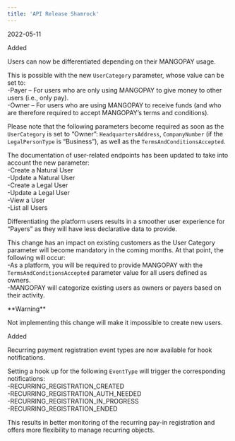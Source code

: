 ```yaml
---  
title: 'API Release Shamrock'  
---  
```

<span class="date">2022-05-11</span>  
  
  
<div class="pill pill-green">Added</div>  
  

Users can now be differentiated depending on their MANGOPAY usage.  

This is possible with the new `UserCategory` parameter, whose value can be set to:  
-Payer – For users who are only using MANGOPAY to give money to other users (i.e., only pay).  
-Owner – For users who are using MANGOPAY to receive funds (and who are therefore required to accept MANGOPAY’s terms and conditions).  

Please note that the following parameters become required as soon as the `UserCategory` is set to “Owner”: `HeadquartersAddress`, `CompanyNumber` (if the `LegalPersonType` is “Business”), as well as the `TermsAndConditionsAccepted`.  

The documentation of user-related endpoints has been updated to take into account the new parameter:  
-Create a Natural User  
-Update a Natural User  
-Create a Legal User  
-Update a Legal User  
-View a User  
-List all Users  

Differentiating the platform users results in a smoother user experience for “Payers” as they will have less declarative data to provide.  

This change has an impact on existing customers as the User Category parameter will become mandatory in the coming months. At that point, the following will occur:  
-As a platform, you will be required to provide MANGOPAY with the `TermsAndConditionsAccepted` parameter value for all users defined as owners.  
-MANGOPAY will categorize existing users as owners or payers based on their activity.  

<Warning>  
**Warning** 
  
Not implementing this change will make it impossible to create new users.  
</Warning>  
<div class="pill pill-green">Added</div>  
  

Recurring payment registration event types are now available for hook notifications.  

Setting a hook up for the following `EventType` will trigger the corresponding notifications:  
-RECURRING_REGISTRATION_CREATED  
-RECURRING_REGISTRATION_AUTH_NEEDED  
-RECURRING_REGISTRATION_IN_PROGRESS  
-RECURRING_REGISTRATION_ENDED  

This results in better monitoring of the recurring pay-in registration and offers more flexibility to manage recurring objects.